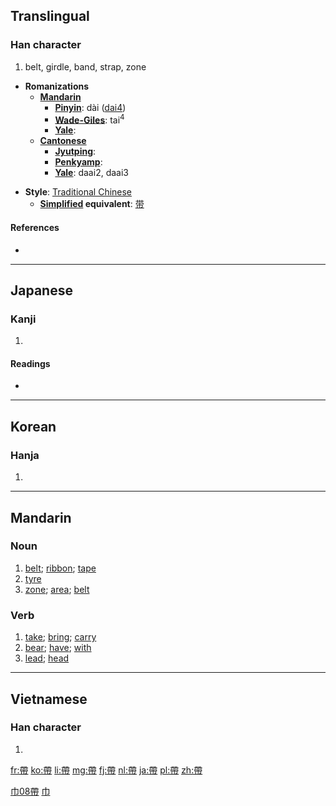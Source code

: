 {{also|带}}
==Translingual==

===Han character===
{{Han char|rn=50|rad=巾|as=08|sn=11|four=4422<sub>7</sub>|canj=大心月中月 (KPBLB)}}

# belt, girdle, band, strap, zone

* '''Romanizations'''
** '''[[Mandarin]]'''
*** '''[[Pinyin]]''': dài ([[dai4]])
*** '''[[Wade-Giles]]''': tai<sup>4</sup>
*** '''[[Yale]]''':
** '''[[Cantonese]]'''
*** '''[[Jyutping]]''':
*** '''[[Penkyamp]]''':
*** '''[[Yale]]''': daai2, daai3

* '''Style''': [[Traditional Chinese]]
** '''[[Simplified Chinese|Simplified]] equivalent''': [[带]]

====References====
* {{Han ref|kx=0333.060|dkj=08950|dj=0639.080|hdz=10742.120|uh=5E36|ud=24118|bh=B161|bd=45409}}

----

==Japanese==

===Kanji===
{{ja-kanji|grade=|rs=巾08}}

# {{defn|lang=ja|sort=巾08}}

====Readings====
* {{ja-readings|on=[[たい]] (tai)|kun=[[おび]] (obi), [[おびる]] (obiru), [[めぐる]] (meguru)}}

----

==Korean==

===Hanja===
{{ko-hanja|hangeul=대|rv=dae|mr=tae}}

# {{defn|lang=ko|sort=巾08}}

----

==Mandarin==

===Noun===
{{cmn-noun|t|pin=dài|pint=dai4|tra=帶|sim=带|rs=巾08}}

# [[belt]]; [[ribbon]]; [[tape]]
# [[tyre]]
# [[zone]]; [[area]]; [[belt]]

===Verb===
{{cmn-verb|t|pin=dài|pint=dai4|tra=帶|sim=带|rs=巾08}}

# [[take]]; [[bring]]; [[carry]]
# [[bear]]; [[have]]; [[with]]
# [[lead]]; [[head]]

[[Category:cmn:Beginning Mandarin in traditional script|巾08帶]]
[[Category:cmn:Beginning Mandarin in traditional script|巾]]

----

==Vietnamese==

===Han character===
{{vi-hantu|[[đái]], [[đai]], [[đới]], [[đáy]]|rs=巾08}}

# {{defn|lang=vi|sort=巾08}}

[[fr:帶]]
[[ko:帶]]
[[li:帶]]
[[mg:帶]]
[[fj:帶]]
[[nl:帶]]
[[ja:帶]]
[[pl:帶]]
[[zh:帶]]